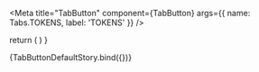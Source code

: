 


<Meta 
  title="TabButton" 
  component={TabButton} 
  args={{
    name: Tabs.TOKENS,
    label: 'TOKENS'
  }}
/>

<ArgsTable of={TabButton}/>

  return (
    <Provider store={store}>
      <TabButton name={args.name} label={args.label}/>
    </Provider>
  )
}

<Canvas>
  <Story name="Default" args={{
  }}
  >
    {TabButtonDefaultStory.bind({})}
  </Story>
</Canvas>